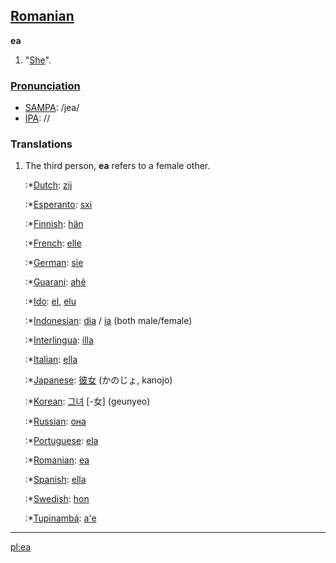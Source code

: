 ==[[Romanian]]==
'''ea'''
# "[[She]]".

===[[Pronunciation]]===
*[[w:SAMPA|SAMPA]]: /jea/
*[[w:IPA|IPA]]: //

===Translations===
# The third person, '''ea''' refers to a female other.
#:*[[Dutch]]: [[zij]]
#:*[[Esperanto]]: [[sxi]]
#:*[[Finnish]]: [[hän]]
#:*[[French]]: [[elle]]
#:*[[German]]: [[sie]]
#:*[[Guarani]]: [[ahẽ]]
#:*[[Ido]]: [[el]], [[elu]]
#:*[[Indonesian]]: [[dia]] / [[ia]] (both male/female)
#:*[[Interlingua]]: [[illa]]
#:*[[Italian]]: [[ella]]
#:*[[Japanese]]: [[彼女]] (かのじょ, kanojo)
#:*[[Korean]]: [[그녀]] [-女] (geunyeo)
#:*[[Russian]]: [[она]]
#:*[[Portuguese]]: [[ela]]
#:*[[Romanian]]: [[ea]]
#:*[[Spanish]]: [[ella]]
#:*[[Swedish]]: [[hon]]
#:*[[Tupinambá]]: [[a'e]]
----
[[pl:ea]]